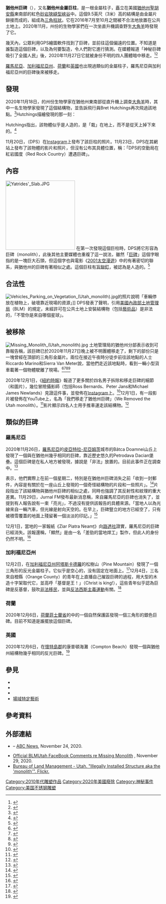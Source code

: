 {{NoteTA
|1=zh-hans:报道; zh-tw:報導; zh-hk:報道;
}}
{{Infobox artwork
| title = 猶他州巨碑<br/>Utah monolith
| italic title = no
| image_file = File:Utah Desert Monolith.jpg
| image_upright = 0.95
| caption = 巨碑
| alt = A metallic pillar with rectangular sides in a sandstone canyon
| artist = 不明
| catalogue = 
| year = 2016年
| type = 金屬
| material = [[不鏽鋼|不鏽鋼]]或[[鋁|鋁]]（假設）
| subject = 
| height_imperial = 114.5
| width_imperial = 23.0
| length_imperial = 23.0
| dimensions = 
| dimensions_ref = <ref>{{Cite web |url = https://www.stgeorgeutah.com/news/archive/2020/11/25/jmr-mystery-of-metal-monolith-at-least-partly-solved-as-sleuths-figure-out-its-location/#.X8S5087iuUl |title = Mystery of metal monolith at least partly solved as sleuths figure out its location |author = Jeff Richards |date = 2020-11-25 |publisher = Saint George News |language = en |access-date = 2020-11-30 |archive-date = 2020-12-16 |archive-url = https://web.archive.org/web/20201216173223/https://www.stgeorgeutah.com/news/archive/2020/11/25/jmr-mystery-of-metal-monolith-at-least-partly-solved-as-sleuths-figure-out-its-location/#.X8S5087iuUl |dead-url = no }}</ref>
| metric_unit = cm<!--don't leave blank—either don't include it, or include the default cm. -->
| imperial_unit = in<!--don't leave blank—either don't include it, or include the default in. -->
| city = 原本位於美國[[猶他州|猶他州]][[聖胡安縣_(猶他州)|聖胡安縣]]的洛克哈特盆地（Lockhart Basin）；[[摩押_(猶他州)|摩押]]西南部17英里（27公里）
| museum = 
| accession = 
| condition = 拆卸但後來重新組裝
| coordinates = {{coord|38|20|35.08|N|109|39|58.26|W|display=title|region:US-UT_type:landmark|notes=}}
| mapframe = yes
| mapframe-zoom = 10
| mapframe-caption = Location where the monolith was found
| owner = 
| url = 
}}
'''猶他州巨碑'''（{{lang-en|Utah monolith}}），又名'''猶他州金屬巨柱'''，是一根金屬柱子，矗立在美國[[猶他州|猶他州]][[聖胡安縣_(猶他州)|聖胡安縣]]東南部的紅色[[砂岩|砂岩]][[狹縫型峽谷|狹縫型峽谷]]中。這個9.5英尺（3米）高的結構是由金屬片鉚接而成的，組成為[[三角柱|三角柱狀]]。它在2016年7月至10月之間被不合法地放置在公共土地上。2020年11月，州份的生物學家們在一次坐直升機調查野生[[大角羊|大角羊]]時發現了它。

幾天內，公眾利用GPS繪圖軟件找到了巨碑，並前往這個偏遠的位置。不知道是誰製造這個巨碑，以及為何要製造，令人們對它進行猜測。在媒體報道「神秘巨碑吸引了全國人民」後，2020年11月27日它就被身份不明的四人團體暗中移走。<ref>{{Cite web |url = https://www.nytimes.com/2020/12/01/arts/design/utah-monolith-removed-instagram.html |title = Earthlings, It Seems, Not Aliens, Removed the Utah Monolith |date = 2020-12-01 |publisher = The New York Times |language = en |access-date = 2020-12-02 |archive-date = 2020-12-16 |archive-url = https://web.archive.org/web/20201216173228/https://www.nytimes.com/2020/12/01/arts/design/utah-monolith-removed-instagram.html |dead-url = no }}</ref><ref>{{Cite web |url = https://www.nbcnews.com/news/us-news/artist-or-aliens-mystery-surrounds-utah-monolith-s-appearance-disappearance-n1249424 |title = Artist or aliens? Mystery surrounds Utah monolith's appearance and disappearance |author = Ben Kesslen |date = 2020-12-01 |publisher = NBC News |language = en |access-date = 2020-12-02 |archive-date = 2020-12-16 |archive-url = https://web.archive.org/web/20201216173200/https://www.nbcnews.com/news/us-news/artist-or-aliens-mystery-surrounds-utah-monolith-s-appearance-disappearance-n1249424 |dead-url = no }}</ref>

[[羅馬尼亞|羅馬尼亞]]、[[加利福尼亞州|加利福尼亞州]]、[[荷蘭|荷蘭]]和[[英國|英國]]也出現過類似的金屬柱子，羅馬尼亞與加利福尼亞州的巨碑後來被移走。

== 發現 ==
2020年11月18日，{{link-en|猶他州野生動植物資源局|Utah Division of Wildlife Resources}}的州份生物學家在猶他州東南部從直升機上調查[[大角羊|大角羊]]時，其中一名生物學家發現了這個結構物，並告訴飛行員Bret Hutchings再次飛過該地點。<ref>{{Cite web |url = https://edition.cnn.com/style/article/utah-monolith-art-trnd/index.html |title = Utah helicopter crew discovers mysterious metal monolith deep in the desert |author = Leah Asmelash |date = 2020-11-25 |publisher = CNN |language = en |access-date = 2020-11-30 |archive-date = 2020-11-24 |archive-url = https://web.archive.org/web/20201124074434/https://edition.cnn.com/style/article/utah-monolith-art-trnd/index.html |dead-url = no }}</ref>Hutchings描繪發現的那一刻：

{{Quote|text=其中一個生物學家發現它，而我們剛好直接飛到它的上空。他說：「-{zh-hans:哇，哇，哇，回头！回头！;zh-tw:喔，喔，喔！回頭啊！回頭！;zh-hk:嘩，嘩，嘩，轉回頭，轉回頭！}-」，我問「-{zh-hans:什么;zh-tw:什麼;zh-hant:甚麼}-？」，他說「後面有東西——我們得去看看！」}}

Hutchings指出，該物體似乎是人造的，是「栽」在地上，而不是從天上掉下來的。<ref>{{Cite web |url = https://www.theguardian.com/us-news/2020/nov/23/helicopter-pilot-finds-strange-monolith-in-remote-part-of-utah |title = Helicopter pilot finds 'strange' monolith in remote part of Utah |author = Amanda Holpuch |date = 2020-11-24 |publisher = The Guardian |language = en |access-date = 2020-11-30 |archive-date = 2020-11-23 |archive-url = https://web.archive.org/web/20201123231243/https://www.theguardian.com/us-news/2020/nov/23/helicopter-pilot-finds-strange-monolith-in-remote-part-of-utah |dead-url = no }}</ref>

11月20日，{{link-en|猶他州公共安全部|Utah Department of Public Safety}}（DPS）在[[Instagram|Instagram]]上發布了該巨柱的照片。11月23日，DPS在其網站上發布了該物體的影片和照片，但沒有公布其具體位置，稱：「DPS的空勤局在紅岩國度（Red Rock Country）遭遇巨碑」。

== 內容 ==
[[File:Yatrides'_Slab.JPG|225px]] 
在第一次發現這個巨柱時，DPS將它形容為巨碑（monolith），此後其他主要媒體也重複了這一說法，雖然「[[磐石|巨碑]]」這個字眼指的是一塊巨大石頭，但這個字也與電影《[[2001太空漫遊_(電影)|2001太空漫遊]]》中的{{link-en|巨碑 (2001太空漫遊)|Monolith (Space Odyssey)|巨碑}}有著密切的聯系，與猶他州的巨碑有著相似之處。這個巨柱有[[鉚釘#抽芯鉚釘|盲鉚釘]]，被認為是人造的。<ref>{{Cite web |url = https://reason.com/2020/11/24/giant-metal-monolith-discovered-in-utah-desert-possibly-extraterrestrial-definitely-a-code-violation/ |title = Giant Metal Monolith Discovered In Utah Desert Possibly Extraterrestrial, Definitely a Code Violation |author = Christian Britschgi |date = 2020-11-24 |publisher = Reason |language = en |access-date = 2020-11-30 |archive-date = 2020-12-16 |archive-url = https://web.archive.org/web/20201216173232/https://reason.com/2020/11/24/giant-metal-monolith-discovered-in-utah-desert-possibly-extraterrestrial-definitely-a-code-violation/ |dead-url = no }}</ref>

== 合法性 ==
[[File:Vehicles_Parking_on_Vegetation_(Utah_monolith).jpg|thumb]]的照片說明「車輛停放在植物上，破壞靠近現場的資源」]]
DPS發表了聲明，引用[[美國內政部土地管理局|美國內政部土地管理局]]（BLM）的規定，未經許可在公共土地上安裝結構物（包括[[藝術|藝術品]]）是非法的，「不管你是來自哪個星球」。

== 被移除 ==
[[File:Missing_Monolith_(Utah_monolith).jpg|thumb]]
土地管理局的猶他州分部表示收到可靠報告稱，該巨碑已於2020年11月27日晚上被不明團體移走了，剩下的部份只是一塊曾經在頂部的三角形金屬片。兩位在接近午夜時分徒步前往該地點的人士Riccardo Marino和Sierra Van Meter說，當他們走近該地點時，看到一輛小型貨車載著一個物體駛離了現場。<ref>{{Cite web |url = https://www.nytimes.com/2020/11/28/us/monolith-utah-disappeared.html |title = That Mysterious Monolith in the Utah Desert? It's Gone, Officials Say |author = Bryan Pietsch |date = 2020-11-29 |publisher = The New York Times |language = en |access-date = 2020-11-30 |archive-date = 2020-12-16 |archive-url = https://web.archive.org/web/20201216173228/https://www.nytimes.com/2020/11/28/us/monolith-utah-disappeared.html |dead-url = no }}</ref><ref>{{Cite web |url = https://www.nbcnews.com/news/us-news/mysterious-monolith-rural-utah-has-vanished-officials-say-n1249272 |title = Mysterious monolith in rural Utah has vanished, officials say |author = Kalhan Rosenblatt |date = 2020-11-29 |publisher = NBC News |language = en |access-date = 2020-11-30 |archive-date = 2020-12-16 |archive-url = https://web.archive.org/web/20201216173230/https://www.nbcnews.com/news/us-news/mysterious-monolith-rural-utah-has-vanished-officials-say-n1249272 |dead-url = no }}</ref><ref>{{Cite web |url = https://www.sltrib.com/news/2020/11/28/utahs-desert-obelisk-has/ |title = Utah's desert obelisk has disappeared |date = 2020-11-28 |publisher = The Salt Lake Tribune |language = en |access-date = 2020-11-30 |archive-date = 2020-11-29 |archive-url = https://web.archive.org/web/20201129061555/https://www.sltrib.com/news/2020/11/28/utahs-desert-obelisk-has/ |dead-url = no }}</ref><ref>{{Cite web |url = https://www.theguardian.com/us-news/2020/nov/29/monolith-vanishes-from-utah-desert |title = Mystery metal monolith vanishes from Utah desert |author = Kenya Evelyn |date = 2020-11-29 |publisher = The Guardian |language = en |access-date = 2020-11-30 |archive-date = 2020-11-29 |archive-url = https://web.archive.org/web/20201129170249/https://www.theguardian.com/us-news/2020/nov/29/monolith-vanishes-from-utah-desert |dead-url = no }}</ref>

2020年12月1日，《[[紐約時報|紐約時報]]》報道了更多關於四名男子拆除和移走巨碑的細節（和圖片），幾位冒險攝影師（包括Ross Bernards、Peter Jans和Michael James Newlands）見證這件事，並發佈在[[Instagram|Instagram]]上。<ref>{{Cite web |url = https://www.instagram.com/p/CIOOkwMBkAS/ |title = Ross Bernard - Instagram |author = Ross Bernards |date = 2020-11-30 |publisher = Instagram |language = en |access-date = 2020-12-02 |archive-date = 2020-12-02 |archive-url = https://web.archive.org/web/20201202234846/https://www.instagram.com/p/CIOOkwMBkAS/ |dead-url = no }}</ref>12月1日，有一段影片被發佈在YouTube上，名為「我們移走了猶他州巨碑」（We Removed the Utah monolith）。<ref>{{Cite web |url = https://www.youtube.com/watch?v=r6c2EhNtSj4&ab_channel=MrSlackline |title = We REMOVED the Utah Monolith. |date = 2020-12-01 |publisher = YouTube |language = en}}</ref>影片顯示四名人士用手推車運走該結構物。<ref>{{Cite web |url = https://www.sltrib.com/news/2020/12/01/moabs-mr-slackline-claims/ |title = Moab's ‘Mr. Slackline’ claims he was behind the removal of the Utah monolith |author = Zak Podmore |date = 2020-12-01 |publisher = The Salt Lake Tribune |language = en |access-date = 2020-12-03 |archive-date = 2020-12-16 |archive-url = https://web.archive.org/web/20201216173217/https://www.sltrib.com/news/2020/12/01/moabs-mr-slackline-claims/ |dead-url = no }}</ref>

== 類似的巨碑 ==
{{main|{{link-en|類似2020年猶他州巨碑作品列表|List of works similar to the 2020 Utah monolith}}}}
=== 羅馬尼亞 ===
2020年11月26日，[[羅馬尼亞|羅馬尼亞]]的[[皮亞特拉-尼亞姆茨|皮亞特拉-尼亞姆茨]]城市的Bâtca Doamnei山丘上發現了一個與在猶他州幾乎相同的巨碑，靠近歷史悠久的Petrodava Dacian堡壘。這個巨碑是在私人地方被發現，據說是「非法」放置的。目前此事件正在調查中。<ref>{{Cite web |url = https://www.ladbible.com/news/news-mysterious-monolith-similar-to-one-found-in-utah-appears-in-romania-20201130 |title = Mysterious Monolith Similar To One Found In Utah Appears On Romanian Hillside |author = Jess Hardiman |date = 2020-11-30 |publisher = LADbible |language = en |access-date = 2020-12-01 |archive-date = 2020-11-30 |archive-url = https://web.archive.org/web/20201130142604/https://www.ladbible.com/news/news-mysterious-monolith-similar-to-one-found-in-utah-appears-in-romania-20201130 |dead-url = no }}</ref>

{{link-en|Jurnal FM|Jurnal FM}}表示，他們實際上在前一個星期二，特別是在猶他州巨碑消失之前「收到一封郵件，內容是有關於在一座山丘上發現的一個奇怪結構物的片段和一些照片」。<ref>{{Cite web |url = https://jurnalfm.ro/2020/11/27/mysterious-monolith-discovered-in-piatra-neamt-romania/ |title = Mysterious monolith discovered in Piatra Neamț - Romania |publisher = Jurnal FM |language = en |access-date = 2020-12-01 |archive-date = 2020-11-28 |archive-url = https://web.archive.org/web/20201128130810/https://jurnalfm.ro/2020/11/27/mysterious-monolith-discovered-in-piatra-neamt-romania/ |dead-url = no }}</ref>片段指出了該結構物與猶他州巨碑的相似之處，同時也強調了其反射性和紋理的重大差異。11月29日，Jurnal FM發布最新消息稱，來自羅馬尼亞的巨碑也消失了，並提到有人報告說有一束「亮光」，不過沒有提供該報告的具體來源。「當地人以為光線來自一輛汽車，但光線是射向天空的。在早上，巨碑豎立的地方已經空了，只有被積雪覆蓋的地面上殘留著一個淡淡的印記。」<ref>{{Cite web |url = https://jurnalfm.ro/2020/11/30/monolith-disappeared/ |title = Monolith Disappeared.. |publisher = Jurnal FM |language = en |access-date = 2020-12-01 |archive-date = 2020-11-30 |archive-url = https://web.archive.org/web/20201130144831/https://jurnalfm.ro/2020/11/30/monolith-disappeared/ |dead-url = no }}</ref>

12月1日，當地的一家報紙《Ziar Piatra Neamț》向[[路透社|路透社]]證實，羅馬尼亞的巨碑已經消失。該報還稱，「顯然」是由一名「差勁的當地焊工」製作，但此人的身份仍然不明。<ref>{{Cite web |url = https://www.cnet.com/news/another-mysterious-monolith-disappeared-in-romania/ |title = Another mysterious monolith has disappeared, in Romania |author = Abrar Al-Heeti |date = 2020-12-01 |publisher = CNET |language = en |access-date = 2020-12-03 |archive-date = 2020-12-01 |archive-url = https://web.archive.org/web/20201201201050/https://www.cnet.com/news/another-mysterious-monolith-disappeared-in-romania/ |dead-url = no }}</ref>

=== 加利福尼亞州 ===
12月2日，在[[加利福尼亞州|加利福尼亞州]][[阿塔斯卡德羅_(加利福尼亞州)|阿塔斯卡德羅]]的松樹山（Pine Mountain）發現了一個三角形的反光金屬柱子。它似乎是空心的，没有固定在地面上。<ref>{{Cite web |url = https://atascaderonews.com/news/mystery-obelisk-appears-on-pine-mountain/ |title = Mystery Obelisk Appears on Pine Mountain |date = 2020-12-02 |publisher = Atascadero News |language = en |access-date = 2020-12-03 |archive-date = 2021-01-03 |archive-url = https://web.archive.org/web/20210103130717/https://atascaderonews.com/news/mystery-obelisk-appears-on-pine-mountain/ |dead-url = no }}</ref>12月4日，三名來自橙縣（Orange County）的青年在{{link-en|DLive|DLive}}上直播自己摧毀巨碑的過程，用大型的木造十字架取代它，並高呼「基督是王！」（Christ is king!），這些青年似乎認為巨碑是反基督，鼓吹[[非法移民|非法移民]]，並與[[反法西斯主義運動_(美國)|反法西斯主義運動]]有關。<ref>{{Cite web |url = https://www.mic.com/p/a-third-mysterious-monolith-has-been-torn-down-by-racists-chanting-christ-is-king-47813409 |title = A third mysterious monolith has been torn down by racists chanting "Christ is king" |author = Tebany Yune |date = 2020-12-04 |publisher = Mic |language = en |access-date = 2020-12-04 |archive-date = 2021-01-21 |archive-url = https://web.archive.org/web/20210121175810/https://www.mic.com/p/a-third-mysterious-monolith-has-been-torn-down-by-racists-chanting-christ-is-king-47813409 |dead-url = no }}</ref>

=== 荷蘭 ===
2020年12月6日，[[荷蘭|荷蘭]][[菲士蘭省|菲士蘭省]]的{{link-en|Oudehorne|Oudehorne}}中的一個自然保護區發現一個三角形的銀色巨碑。目前不知道是誰擺放這個巨碑。

=== 英國 ===
2020年12月6日，在[[懷特島郡|懷特島郡]]的康普頓海灘（Compton Beach）發現一個與猶他州結構物幾乎相同的反光巨碑。<ref>{{Cite web |url = https://news.sky.com/story/monolith-discovered-on-isle-of-wight-similar-to-ones-found-in-us-and-romania-12153495 |title = Monolith discovered on Isle of Wight similar to ones found in US and Romania |author = Lara Keay |date = 2020-12-07 |publisher = Sky News |language = en |access-date = 2020-12-07 |archive-date = 2020-12-06 |archive-url = https://web.archive.org/web/20201206195805/https://news.sky.com/story/monolith-discovered-on-isle-of-wight-similar-to-ones-found-in-us-and-romania-12153495 |dead-url = no }}</ref>

== 參見 ==
* {{link-en|極簡主義 (視覺藝術)|Minimalism (visual arts)}}
* {{link-en|巨碑 (2001太空漫遊)|Monolith (Space Odyssey)}}
* {{link-en|西雅圖巨碑|Seattle Monolith}}
* [[場域特定藝術|場域特定藝術]]

== 參考資料 ==
{{Reflist}}

== 外部連結 ==
* {{youtube|isXpMRmKenE|Video (3:23): Mysterious Utah monolith}} – [[ABC_News|ABC News]], November 24, 2020.
* [https://www.facebook.com/BLMUtah/posts/3816317375067234 Official BLMUtah FaceBook Comments re Missing Monolith] {{Wayback|url=https://www.facebook.com/BLMUtah/posts/3816317375067234 |date=20210104110246 }}, November 29, 2020.
* [https://www.flickr.com/photos/blmutah/albums/72157717097736721 Bureau of Land Management - Utah. "Illegally Installed Structure aka the 'monolith'". Flickr.] {{Wayback|url=https://www.flickr.com/photos/blmutah/albums/72157717097736721 |date=20201130144159 }}

[[Category:2010年代雕塑作品|Category:2010年代雕塑作品]]
[[Category:2020年美國廢除|Category:2020年美國廢除]]
[[Category:神秘事件|Category:神秘事件]]
[[Category:美国不锈钢雕塑|Category:美国不锈钢雕塑]]